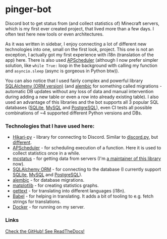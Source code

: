 <script lang="ts">import Icon from '@iconify/svelte';</script>

# pinger-bot

Discord bot to get status from (and collect statistics of) Minecraft servers, which is my first ever created project, that lived more than a few days. I often test here new tools or even architectures.

As it was written in sidebar, I enjoy connecting a lot of different new technologies into one, small on the first look, project. This one is not an exception, I actually got my first experience with i18n (translation of the app) here. There is also used [APScheduler](https://pypi.org/project/APScheduler/) (although I now prefer simpler solution, like `while True:` loop in the background with calling my function and `asyncio.sleep` (async is gorgeous in Python btw)).

You can also notice that I used fairly complex and powerful library [SQLAlchemy (ORM version)](https://sqlalchemy.org/) (and [alembic](https://alembic.sqlalchemy.org/) for something called migrations - automatic DB updates without any loss of data and manual intervention during adding a new table or even a row into already existing table). I also used an advantage of this libraries and the bot supports all 3 popular SQL databases ([SQLite](https://sqlite.org/), [MySQL](https://www.mysql.com/) and [PostgreSQL](https://postgresql.org)), even CI tests all possible combinations of ~4 supported different Python versions and DBs.

### Technologies that I have used here:

- [Hikari-py](https://www.hikari-py.dev/) - library for connecting to Discord. Similar to [discord.py](https://discordpy.readthedocs.io/en/stable/), but [different](https://www.reddit.com/r/Discord_Bots/comments/o6jj55/discordpy_vs_hikari/).
- [APScheduler](https://pypi.org/project/APScheduler/) - for scheduling execution of a function. Here it is used to collect statistics once in a while.
- [mcstatus](https://mcstatus.readthedocs.io/) - for getting data from servers (I'm [a maintainer of this library](/mcstatus) now).
- [SQLAlchemy ORM](https://sqlalchemy.org/) - for connecting to the database (I currently support [SQLite](https://sqlite.org/), [MySQL](https://www.mysql.com/) and [PostgreSQL](https://postgresql.org)).
- [alembic](https://alembic.sqlalchemy.org/) - for database migrations.
- [matplotlib](https://matplotlib.org/) - for creating statistics graphs.
- [gettext](https://docs.python.org/3/library/gettext.html) - for translating into different languages (i18n).
- [Babel](https://babel.pocoo.org/) - for helping in translating. It adds a bit of tooling to e.g. fetch strings for translations.
- [Docker](https://docker.com/) - for running on my server.

### Links

<a href="https://s.perchun.it/pinger-bot/github" class="btn variant-filled">
	<Icon icon="mdi:github" />
	Check the GitHub!
</a>

<a href="https://s.perchun.it/pinger-bot/readthedocs" class="btn variant-filled">
	<Icon icon="simple-icons:readthedocs" />
	See ReadTheDocs!
</a>

